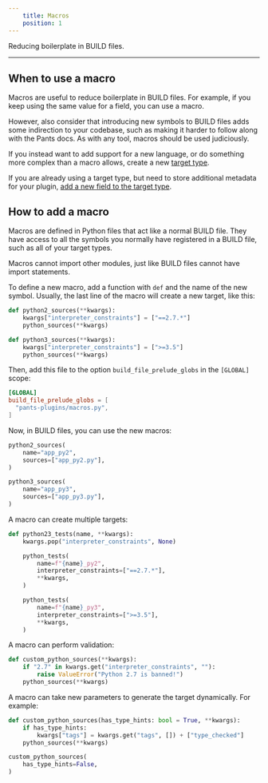 ```yaml
---
    title: Macros
    position: 1
---
```



Reducing boilerplate in BUILD files.

---

## When to use a macro

Macros are useful to reduce boilerplate in BUILD files. For example, if you keep using the same value for a field, you can use a macro.

However, also consider that introducing new symbols to BUILD files adds some indirection to your codebase, such as making it harder to follow along with the Pants docs. As with any tool, macros should be used judiciously.

If you instead want to add support for a new language, or do something more complex than a macro allows, create a new [target type](./the-target-api/creating-new-targets.mdx).

If you are already using a target type, but need to store additional metadata for your plugin, [add a new field to the target type](./the-target-api/extending-existing-targets.mdx).

## How to add a macro

Macros are defined in Python files that act like a normal BUILD file. They have access to all the symbols you normally have registered in a BUILD file, such as all of your target types.

Macros cannot import other modules, just like BUILD files cannot have import statements.

To define a new macro, add a function with `def` and the name of the new symbol. Usually, the last line of the macro will create a new target, like this:

```python title="pants-plugins/macros.py"
def python2_sources(**kwargs):
    kwargs["interpreter_constraints"] = ["==2.7.*"]
    python_sources(**kwargs)

def python3_sources(**kwargs):
    kwargs["interpreter_constraints"] = [">=3.5"]
    python_sources(**kwargs)
```

Then, add this file to the option `build_file_prelude_globs` in the `[GLOBAL]` scope:

```toml title="pants.toml"
[GLOBAL]
build_file_prelude_globs = [
  "pants-plugins/macros.py",
]
```

Now, in BUILD files, you can use the new macros:

```python title="project/BUILD"
python2_sources(
    name="app_py2",
    sources=["app_py2.py"],
)

python3_sources(
    name="app_py3",
    sources=["app_py3.py"],
)
```

A macro can create multiple targets:

```python title="pants-plugins/macros.py"
def python23_tests(name, **kwargs):
    kwargs.pop("interpreter_constraints", None)

    python_tests(
        name=f"{name}_py2",
        interpreter_constraints=["==2.7.*"],
        **kwargs,
    )

    python_tests(
        name=f"{name}_py3",
        interpreter_constraints=[">=3.5"],
        **kwargs,
    )

```

A macro can perform validation:

```python title="pants-plugins/macros.py"
def custom_python_sources(**kwargs):
    if "2.7" in kwargs.get("interpreter_constraints", ""):
        raise ValueError("Python 2.7 is banned!")
    python_sources(**kwargs)
```

A macro can take new parameters to generate the target dynamically. For example:

<Tabs>
<TabItem value="pants-plugins/macros.py" label="pants-plugins/macros.py">

```python
def custom_python_sources(has_type_hints: bool = True, **kwargs):
    if has_type_hints:
        kwargs["tags"] = kwargs.get("tags", []) + ["type_checked"]
    python_sources(**kwargs)
```

</TabItem>
<TabItem value="project/BUILD" label="project/BUILD">

```python
custom_python_sources(
    has_type_hints=False,
)
```

</TabItem>
</Tabs>










